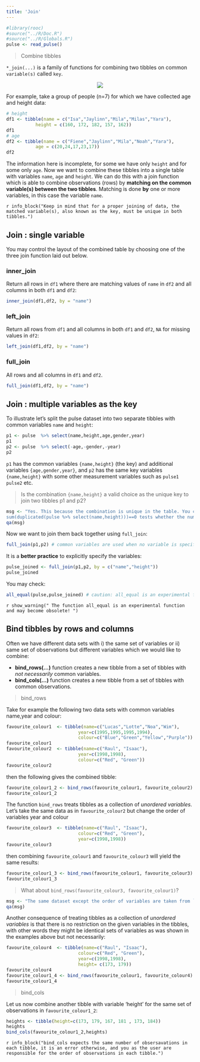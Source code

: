 ```yaml
---
title: 'Join'
---
```


```r
#library(rooc)
#source("../R/Doc.R")
#source("../R/Globals.R")
pulse <- read_pulse() 
```

> Combine tibbles 

`*_join(...)` is a family of functions for combining two tibbles on common `variable(s)` called `key`. 

<center>
![](images/joins.png)
</center>

For example, take a group of people (n=7) for which we have collected age and height data:

```r
# height 
df1 <- tibble(name = c("Isa","Jaylinn","Mila","Milas","Yara"),
           height = c(160, 172, 182, 157, 162)) 
df1
# age
df2 <- tibble(name = c("Fiene","Jaylinn","Mila","Noah","Yara"),
           age = c(20,24,17,23,17)) 
df2
```

The information here is incomplete, for some we have only `height` and for some only `age`. Now we want to combine these tibbles into a single table with variables `name`, `age` and `height`. We can do this with a join function which is able to combine observations (rows) by **matching on the common variable(s) between the two tibbles**. Matching is done **by** one or more variables, in this case the variable `name`.

`r info_block("Keep in mind that for a proper joining of data, the matched variable(s), also known as the key, must be unique in both tibbles.")`

## Join : single variable 

You may control the layout of the combined table by choosing one of the three join function laid out below.

### inner_join

Return all rows in `df1` where there are matching values of `name` in `df2` and all columns in both `df1` and `df2`: 

```r
inner_join(df1,df2, by = "name")

```

### left_join

Return all rows from `df1` and all columns in both `df1` and `df2`, `NA` for missing values in `df2`:

```r
left_join(df1,df2, by = "name")
```


### full_join 

All rows and all columns in `df1` and `df2`.

```r
full_join(df1,df2, by = "name")
```


## Join : multiple variables as the key

To illustrate let's split the pulse dataset into two separate tibbles with common variables `name` and `height`: 

```r
p1 <- pulse  %>% select(name,height,age,gender,year)
p1
p2 <- pulse  %>% select(-age,-gender,-year)
p2
```

`p1` has the common variables `{name,height}` (the key) and additional variables `{age,gender,year}`, and `p2` has the same key variables `{name,height}` with some other measurement variables such as `pulse1` `pulse2`  etc.


> Is the combination `{name,height}` a valid choice as the unique key to join two tibbles p1 and p2? 

```r
msg <- "Yes. This because the combination is unique in the table. You can check the uniqueness of {name,height} with the command duplicated, see also ?base::duplicated.  The statement
sum(duplicated(pulse %>% select(name,height)))==0 tests whether the number of duplicates is equal to 0."
qa(msg)
```

Now we want to join them back together using `full_join`: 

```r
full_join(p1,p2) # common variables are used when no variable is specified. 
```

It is a **better practice** to explicitly specify the variables: 

```r
pulse_joined <- full_join(p1,p2, by = c("name","height"))
pulse_joined
```

You may check: 

```r
all_equal(pulse,pulse_joined) # caution: all_equal is an experimental function
```

`r show_warning(" The function all_equal is an experimental function and may become obsolete! ")`


## Bind tibbles by rows and columns

Often we have different data sets with i) the same set of variables or ii) same set of observations but different variables which we would like to combine: 

- **bind_rows(...)**  function creates a new tibble from a set of tibbles with _not necessarily_ common variables. 
- **bind_cols(...)**  function creates a new tibble from a set of tibbles with common observations. 

> bind_rows

Take for example the following two data sets with common variables name,year and colour:

```r
favourite_colour1  <- tibble(name=c("Lucas","Lotte","Noa","Wim"), 
                           year=c(1995,1995,1995,1994), 
                           colour=c("Blue","Green","Yellow","Purple"))
favourite_colour1
favourite_colour2  <- tibble(name=c("Raul", "Isaac"), 
                           year=c(1998,1998), 
                           colour=c("Red", "Green"))
favourite_colour2
```

then the following gives the combined tibble:

```r
favourite_colour1_2 <- bind_rows(favourite_colour1, favourite_colour2)
favourite_colour1_2
```


The function `bind_rows` treats tibbles as a collection of _unordered variables_. Let's take the same data as in `favourite_colour2` but change the order of variables year and colour


```r
favourite_colour3  <- tibble(name=c("Raul", "Isaac"), 
                           colour=c("Red", "Green"), 
                           year=c(1998,1998))
favourite_colour3
```

then combining `favourite_colour1` and `favourite_colour3` will yield the same results:

```r
favourite_colour1_3 <- bind_rows(favourite_colour1, favourite_colour3)
favourite_colour1_3
```

> What about `bind_rows(favourite_colour3, favourite_colour1)`?

```r
msg <- "The same dataset except the order of variables are taken from `favourite_colour3`, the first argument to bind_rows."
qa(msg)
``` 

Another consequence of treating tibbles as a collection of _unordered variables_ is that there is no restriction on the given variables in the tibbles, with other words they might be identical sets of variables as was shown in the examples above but not necessarily:

```r
favourite_colour4  <- tibble(name=c("Raul", "Isaac"), 
                           colour=c("Red", "Green"), 
                           year=c(1998,1998), 
                           height= c(173, 179))
favourite_colour4
favourite_colour1_4 <- bind_rows(favourite_colour1, favourite_colour4)
favourite_colour1_4
```


> bind_cols

Let us now combine another tibble with variable 'height' for the same set of observations in `favourite_colour1_2`:


```r

heights <- tibble(height=c(173, 179, 167, 181 , 173, 184))
heights
bind_cols(favourite_colour1_2,heights)
```

`r info_block("bind_cols expects the same number of obsersavations in each tibble, it is an error otherwise, and you as the user are responsible for the order of observations in each tibble.")`

